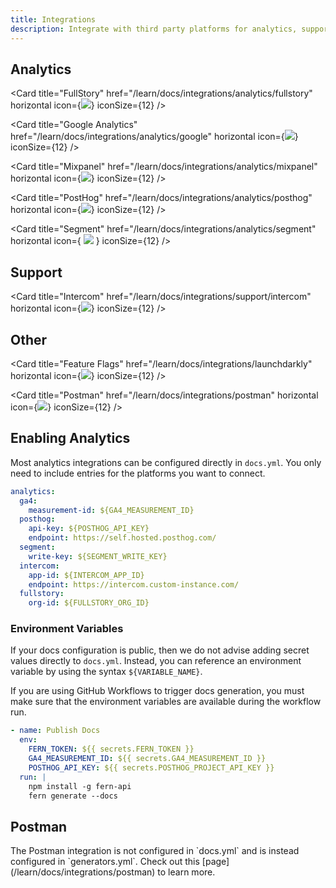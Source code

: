 ```yaml
---
title: Integrations
description: Integrate with third party platforms for analytics, support, and more.
---
```


## Analytics

<CardGroup cols={3}>

<Card
  title="FullStory"
  href="/learn/docs/integrations/analytics/fullstory"
  horizontal
  icon={<img src="https://cdn.brandfetch.io/idRtIBDum6/w/400/h/400/theme/dark/icon.jpeg" />}
  iconSize={12}
/>

<Card
  title="Google Analytics"
  href="/learn/docs/integrations/analytics/google"
  horizontal
  icon={<img src="https://cdn.brandfetch.io/idM4MWIxcq/w/400/h/400/theme/dark/icon.jpeg" />}
  iconSize={12}
/>

<Card
  title="Mixpanel"
  href="/learn/docs/integrations/analytics/mixpanel"
  horizontal
  icon={<img src="https://cdn.brandfetch.io/idJq4ELq1J/w/400/h/400/theme/dark/icon.jpeg" />}
  iconSize={12}
/>

<Card
  title="PostHog"
  href="/learn/docs/integrations/analytics/posthog"
  horizontal
  icon={<img src="https://cdn.brandfetch.io/id2veLU_gI/idG9S94wXO.svg" />}
  iconSize={12}
/>

<Card
  title="Segment"
  href="/learn/docs/integrations/analytics/segment"
  horizontal
  icon={
    <img src="https://cdn.brandfetch.io/idiousYjQz/theme/dark/symbol.svg?k=id64Mup7ac&t=1717151164256?t=1717151164256" />
  }
  iconSize={12}
/>

</CardGroup>

## Support

<CardGroup cols={3}>

<Card
  title="Intercom"
  href="/learn/docs/integrations/support/intercom"
  horizontal
  icon={<img src="https://cdn.brandfetch.io/idYJNDWF1m/theme/dark/symbol.svg" />}
  iconSize={12}
/>

</CardGroup>

## Other

<CardGroup cols={3}>

<Card
  title="Feature Flags"
  href="/learn/docs/integrations/launchdarkly"
  horizontal
  icon={<img src="https://cdn.brandfetch.io/idGnY8X6g7/w/400/h/400/theme/dark/icon.jpeg" />}
  iconSize={12}
/>

<Card
  title="Postman"
  href="/learn/docs/integrations/postman"
  horizontal
  icon={<img src="https://seeklogo.com/images/P/postman-logo-0087CA0D15-seeklogo.com.png" />}
  iconSize={12}
/>

</CardGroup>

## Enabling Analytics

Most analytics integrations can be configured directly in `docs.yml`. You only need to include entries for the platforms you want to connect.

```yaml docs.yml
analytics:
  ga4:
    measurement-id: ${GA4_MEASUREMENT_ID}
  posthog:
    api-key: ${POSTHOG_API_KEY}
    endpoint: https://self.hosted.posthog.com/
  segment:
    write-key: ${SEGMENT_WRITE_KEY}
  intercom:
    app-id: ${INTERCOM_APP_ID}
    endpoint: https://intercom.custom-instance.com/
  fullstory:
    org-id: ${FULLSTORY_ORG_ID}
```

### Environment Variables

If your docs configuration is public, then we do not advise adding secret values directly to `docs.yml`.
Instead, you can reference an environment variable by using the syntax `${VARIABLE_NAME}`.

<Note>
If you are using GitHub Workflows to trigger docs generation, you must make sure that the environment variables are available during the workflow run.

```yaml {4,5}
- name: Publish Docs
  env:
    FERN_TOKEN: ${{ secrets.FERN_TOKEN }}
    GA4_MEASUREMENT_ID: ${{ secrets.GA4_MEASUREMENT_ID }}
    POSTHOG_API_KEY: ${{ secrets.POSTHOG_PROJECT_API_KEY }}
  run: |
    npm install -g fern-api
    fern generate --docs
```

</Note>

## Postman

<Info>
  The Postman integration is not configured in `docs.yml` and is instead configured in `generators.yml`. Check out this [page](/learn/docs/integrations/postman) to
  learn more.
</Info>
